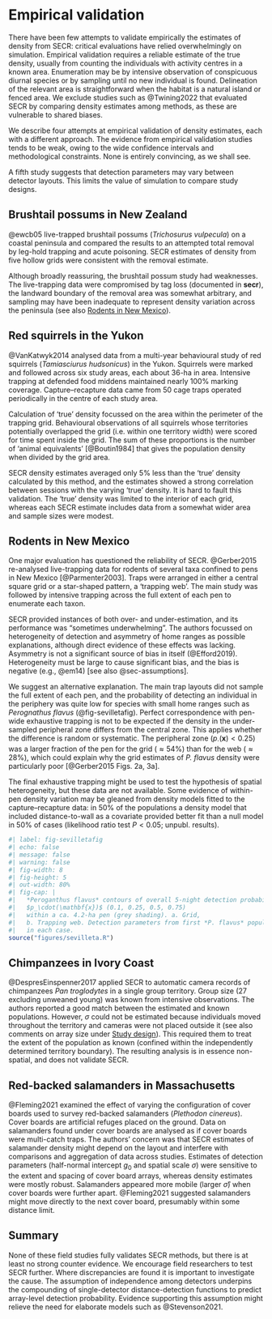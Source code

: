 # Empirical validation {#sec-validation}
\index{Field validation}

There have been few attempts to validate empirically the estimates of density from SECR: critical evaluations have relied overwhelmingly on simulation. Empirical validation requires a reliable estimate of the true density, usually from counting the individuals with activity centres in a known area. Enumeration may be by intensive observation of conspicuous diurnal species or by sampling until no new individual is found. Delineation of the relevant area is straightforward when the habitat is a natural island or fenced area. We exclude studies such as @Twining2022 that evaluated SECR by comparing density estimates among methods, as these are vulnerable to shared biases.

We describe four attempts at empirical validation of density estimates, each with a different approach. The evidence from empirical validation studies tends to be weak, owing to the wide confidence intervals and methodological constraints. None is entirely convincing, as we shall see. 

A fifth study suggests that detection parameters may vary between detector layouts. This limits the value of simulation to compare study designs.

## Brushtail possums in New Zealand {#sec-brushtailpossum}
\index{Brushtail possum}

@ewcb05 live-trapped brushtail possums (*Trichosurus vulpecula*) on a coastal peninsula and compared the results to an attempted total removal by leg-hold trapping and acute poisoning. SECR estimates of density from five hollow grids were consistent with the removal estimate. 

Although broadly reassuring, the brushtail possum study had weaknesses. The live-trapping data were compromised by tag loss (documented in **secr**), the landward boundary of the removal area was somewhat arbitrary, and sampling may have been inadequate to represent density variation across the peninsula (see also [Rodents in New Mexico](#sec-newmexico)).

## Red squirrels in the Yukon {#sec-redsquirrel}
\index{Red squirrel}

@VanKatwyk2014 analysed data from a multi-year behavioural study of red squirrels (*Tamiasciurus hudsonicus*) in the Yukon. Squirrels were marked and followed across six study areas, each about 36-ha in area. Intensive trapping at defended food middens maintained nearly 100\% marking coverage. Capture--recapture data came from 50 cage traps operated periodically in the centre of each study area.

Calculation of 'true' density focussed on the area within the perimeter of the trapping grid. Behavioural observations of all squirrels whose territories potentially overlapped the grid (i.e. within one territory width) were scored for time spent inside the grid. The sum of these proportions is the number of 'animal equivalents' [@Boutin1984] that gives the population density when divided by the grid area.

SECR density estimates averaged only 5\% less than the 'true' density calculated by this method, and the estimates showed a strong correlation between sessions with the varying 'true' density. It is hard to fault this validation. The 'true' density was limited to the interior of each grid, whereas each SECR estimate includes data from a somewhat wider area and sample sizes were modest. 

## Rodents in New Mexico {#sec-newmexico}
\index{New Mexico rodents}

One major evaluation has questioned the reliability of SECR. @Gerber2015 re-analysed live-trapping data for rodents of several taxa confined to pens in New Mexico [@Parmenter2003]. Traps were arranged in either a central square grid or a star-shaped pattern, a 'trapping web'. The main study was followed by intensive trapping across the full extent of each pen to enumerate each taxon. 

SECR provided instances of both over- and under-estimation, and its performance was "sometimes underwhelming". The authors focussed on heterogeneity of detection and asymmetry of home ranges as possible explanations, although direct evidence of these effects was lacking. Asymmetry is not a significant source of bias in itself (@Efford2019). Heterogeneity must be large to cause significant bias, and the bias is negative (e.g., @em14) [see also @sec-assumptions]. 

We suggest an alternative explanation. The main trap layouts did not sample the full extent of each pen, and the probability of detecting an individual in the periphery was quite low for species with small home ranges such as *Perognathus flavus* (@fig-sevilletafig). Perfect correspondence with pen-wide exhaustive trapping is not to be expected if the density in the under-sampled peripheral zone differs from the central zone. This applies whether the difference is random or systematic. The peripheral zone ($p_\cdot(\mathbf x) < 0.25$) was a larger fraction of the pen for the grid ($\approx 54\%$) than for the web ($\approx 28\%$), which could explain why the grid estimates of *P. flavus* density were particularly poor [@Gerber2015 Figs. 2a, 3a]. 

The final exhaustive trapping might be used to test the hypothesis of spatial heterogeneity, but these data are not available. Some evidence of within-pen density variation may be gleaned from density models fitted to the capture--recapture data: in 50\% of the populations a density model that included distance-to-wall as a covariate provided better fit than a null model in 50\% of cases (likelihood ratio test $P < 0.05$; unpubl. results).

```r
#| label: fig-sevilletafig
#| echo: false
#| message: false
#| warning: false
#| fig-width: 8
#| fig-height: 5
#| out-width: 80%
#| fig-cap: |
#|   *Peroganthus flavus* contours of overall 5-night detection probability 
#|   $p_\cdot(\mathbf{x})$ (0.1, 0.25, 0.5, 0.75) 
#|   within a ca. 4.2-ha pen (grey shading). a. Grid, 
#|   b. Trapping web. Detection parameters from first *P. flavus* population 
#|   in each case.
source("figures/sevilleta.R")
```

## Chimpanzees in Ivory Coast {#sec-chimpanzees}

@DespresEinspenner2017 applied SECR to automatic camera records of chimpanzees *Pan troglodytes* in a single group territory. Group size (27 excluding unweaned young) was known from intensive observations. The authors reported a good match between the estimated and known populations. However, $\sigma$ could not be estimated because individuals moved throughout the territory and cameras were not placed outside it (see also comments on array size under [Study design](08-studydesign.qmd#sec-arraysize)). This required them to treat the extent of the population as known (confined within the independently determined territory boundary). The resulting analysis is in essence non-spatial, and does not validate SECR.

## Red-backed salamanders in Massachusetts {#sec-salamanders}

@Fleming2021 examined the effect of varying the configuration of cover boards used to survey red-backed salamanders (*Plethodon cinereus*). Cover boards are artificial refuges placed on the ground. Data on salamanders found under cover boards are analysed as if cover boards were multi-catch traps. The authors' concern was that SECR estimates of salamander density might depend on the layout and interfere with comparisons and aggregation of data across studies. Estimates of detection parameters (half-normal intercept $g_0$ and spatial scale $\sigma$) were sensitive to the extent and spacing of cover board arrays, whereas density estimates were mostly robust. Salamanders appeared more mobile (larger $\hat \sigma$) when cover boards were further apart. @Fleming2021 suggested salamanders might move directly to the next cover board, presumably within some distance limit.  

## Summary

None of these field studies fully validates SECR methods, but there is at least no strong counter evidence. We encourage field researchers to test SECR further. Where discrepancies are found it is important to investigate the cause. The assumption of independence among detectors underpins the compounding of single-detector distance-detection functions to predict array-level detection probability. Evidence supporting this assumption might relieve the need for elaborate models such as @Stevenson2021.
